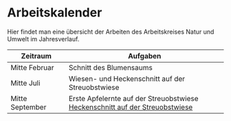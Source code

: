 # Arbeitskalender

Hier findet man eine übersicht der Arbeiten des Arbeitskreises Natur und Umwelt
im Jahresverlauf.

| Zeitraum        | Aufgaben                                                                                                      |
| --------------- | ------------------------------------------------------------------------------------------------------------- |
| Mitte Februar   | Schnitt des Blumensaums                                                                                       |
| Mitte Juli      | Wiesen- und Heckenschnitt auf der Streuobstwiese                                                              |
| Mitte September | Erste Apfelernte auf der Streuobstwiese <br/> [Heckenschnitt auf der Streuobstwiese](./streuobstwiese#hecken) |

